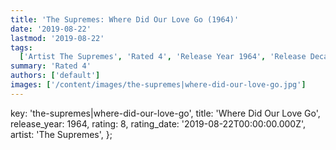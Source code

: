 ```yaml
---
title: 'The Supremes: Where Did Our Love Go (1964)'
date: '2019-08-22'
lastmod: '2019-08-22'
tags:
  ['Artist The Supremes', 'Rated 4', 'Release Year 1964', 'Release Decade 1960']
summary: 'Rated 4'
authors: ['default']
images: ['/content/images/the-supremes|where-did-our-love-go.jpg']
---
```


  key: 'the-supremes|where-did-our-love-go',
  title: 'Where Did Our Love Go',
  release_year: 1964,
  rating: 8,
  rating_date: '2019-08-22T00:00:00.000Z',
  artist: 'The Supremes',
};

<MusicRating data={data} />
